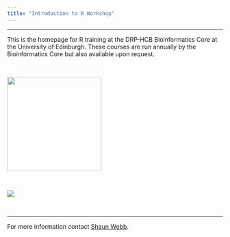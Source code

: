 ```yaml
---
title: "Introduction to R Workshop"
---
```


------------------------------------------------------------------------

This is the homepage for R training at the DRP-HCB Bioinformatics Core at the University of Edinburgh. These courses are run annually by the Bioinformatics Core but also available upon request.

<br>

![](images/R_logo.png){fig-align="center" width="220"}

<br>

![](images/DRP_banner_transparent2.png){fig-align="center"}

<br>

------------------------------------------------------------------------

For more information contact [Shaun Webb](mailto:shaun.webb@ed.ac.uk).
